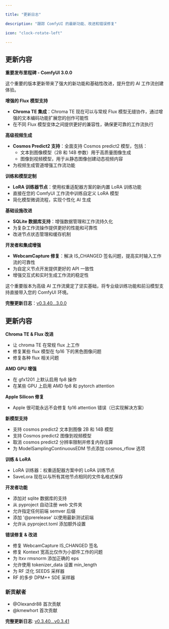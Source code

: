 ```yaml
---

title: "更新日志"

description: "跟踪 ComfyUI 的最新功能、改进和错误修复"

icon: "clock-rotate-left"

---
```


<Update label="v3.0.0" description="2025年6月25日">

## 更新内容

**重要发布里程碑 - ComfyUI 3.0.0**

这个重要的版本更新带来了强大的新功能和基础性改进，提升您的 AI 工作流创建体验。

**增强的 Flux 模型支持**
- **Chroma TE 集成**：Chroma TE 现在可以与常规 Flux 模型无缝协作，通过增强的文本编码功能扩展您的创作可能性
- 在不同 Flux 模型变体之间提供更好的兼容性，确保更可靠的工作流执行

**高级视频生成**
- **Cosmos Predict2 支持**：全面支持 Cosmos predict2 模型，包括：
  - 文本到图像模型（2B 和 14B 参数）用于高质量图像生成
  - 图像到视频模型，用于从静态图像创建动态视频内容
- 为视频生成管道增强工作流功能

**训练和模型定制**
- **LoRA 训练器节点**：使用权重适配器方案的新内置 LoRA 训练功能
- 直接在您的 ComfyUI 工作流中训练自定义 LoRA 模型
- 简化模型微调流程，实现个性化 AI 生成

**基础设施改进**
- **SQLite 数据库支持**：增强数据管理和工作流持久化
- 为复杂工作流操作提供更好的性能和可靠性
- 改进节点状态管理和缓存机制

**开发者和集成增强**
- **WebcamCapture 修复**：解决 IS_CHANGED 签名问题，提高实时输入工作流的可靠性
- 为自定义节点开发提供更好的 API 一致性
- 增强交互式和实时生成工作流的稳定性

这个重要版本为高级 AI 工作流奠定了坚实基础，将专业级训练功能和前沿模型支持直接带入您的 ComfyUI 环境。

**完整更新日志**：[v0.3.40...3.0.0](https://github.com/comfyanonymous/ComfyUI/compare/v0.3.40...3.0.0)

</Update>
<Update label="v0.3.41" description="2025年6月17日">

## 更新内容

**Chroma TE & Flux 改进**
- 让 chroma TE 在常规 flux 上工作
- 修复某些 flux 模型在 fp16 下的黑色图像问题
- 修复各种 flux 相关问题

**AMD GPU 增强**
- 在 gfx1201 上默认启用 fp8 操作
- 在某些 GPU 上启用 AMD fp8 和 pytorch attention

**Apple Silicon 修复**
- Apple 很可能永远不会修复 fp16 attention 错误（已实现解决方案）

**新模型支持**
- 支持 cosmos predict2 文本到图像 2B 和 14B 模型
- 支持 Cosmos predict2 图像到视频模型
- 取消 cosmos predict2 分辨率限制并修复内存估算
- 为 ModelSamplingContinuousEDM 节点添加 cosmos_rflow 选项

**训练 & LoRA**
- LoRA 训练器：权重适配器方案中的 LoRA 训练节点
- SaveLora 现在以与所有其他节点相同的文件名格式保存

**开发者功能**
- 添加对 sqlite 数据库的支持
- 从 pyproject 自动注册 web 文件夹
- 允许指定任何前端 semver 后缀
- 添加 '@prerelease' 以使用最新测试前端
- 允许从 pyproject.toml 添加额外设置

**错误修复 & 改进**
- 修复 WebcamCapture IS_CHANGED 签名
- 修复 Kontext 宽高比仅作为小部件工作的问题
- 为 ltxv rmsnorm 添加正确的 eps
- 允许使用 tokenizer_data 设置 min_length
- 为 RF 泛化 SEEDS 采样器
- RF 的多步 DPM++ SDE 采样器

### 新贡献者
- @Olexandr88 首次贡献
- @kmewhort 首次贡献

**完整更新日志**: [v0.3.40...v0.3.41](https://github.com/comfyanonymous/ComfyUI/compare/v0.3.40...v0.3.41)

</Update>
